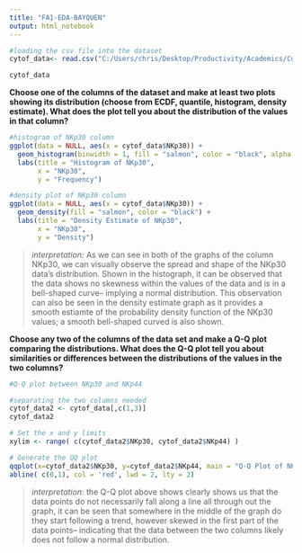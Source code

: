 ---
title: "FA1-EDA-BAYQUEN"
output: html_notebook
---

```{r}
#loading the csv file into the dataset
cytof_data<- read.csv("C:/Users/chris/Desktop/Productivity/Academics/College/3rd Year/2nd Semester/EDA/FA1/cytof_one_experiment.csv")

cytof_data

```

**Choose one of the columns of the dataset and make at least two plots showing its distribution (choose from ECDF, quantile, histogram, density estimate). What does the plot tell you about the distribution of the values in that column?**

```{r}
#histogram of NKp30 column
ggplot(data = NULL, aes(x = cytof_data$NKp30)) +
  geom_histogram(binwidth = 1, fill = "salmon", color = "black", alpha = 0.7) +
  labs(title = "Histogram of NKp30",
       x = "NKp30",
       y = "Frequency")
```

```{r}
#density plot of NKp30 column
ggplot(data = NULL, aes(x = cytof_data$NKp30)) +
  geom_density(fill = "salmon", color = "black") +
  labs(title = "Density Estimate of NKp30",
       x = "NKp30",
       y = "Density")
```


> *interpretation: * As we can see in both of the graphs of the column NKp30, we can visually observe the spread and shape of the NKp30 data's distribution. Shown in the histograph, it can be observed that the data shows no skewness within the values of the data and is in a bell-shaped curve-- implying a normal distribution. This observation can also be seen in the density estimate graph as it provides a smooth estiamte of the probability density function of the NKp30 values; a smooth bell-shaped curved is also shown. 

**Choose any two of the columns of the data set and make a Q-Q plot comparing the distributions. What does the Q-Q plot tell you about similarities or differences between the distributions of the values in the two columns?**

```{r}
#Q-Q plot between NKp30 and NKp44

#separating the two columns needed
cytof_data2 <- cytof_data[,c(1,3)]
cytof_data2

# Set the x and y limits
xylim <- range( c(cytof_data2$NKp30, cytof_data2$NKp44) )

# Generate the QQ plot
qqplot(x=cytof_data2$NKp30, y=cytof_data2$NKp44, main = "Q-Q Plot of NKp30 vs NKp44", xlab = "NKp30", ylab = "NKp44",asp=1)
abline( c(0,1), col = 'red', lwd = 2, lty = 2)
```
> *interpretation: * the Q-Q plot above shows clearly shows us that the data points do not necessarily fall along a line all through out the graph, it can be seen that somewhere in the middle of the graph do they start following a trend, however skewed in the first part of the data points-- indicating that the data between the two columns likely does not follow a normal distribution. 

